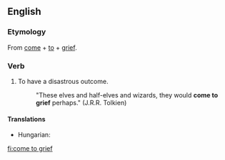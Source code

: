 ==English==

===Etymology===
From [[come]] + [[to]] + [[grief]].

===Verb===
{{en-verb|comes to grief|coming to grief|came to grief}}

# {{idiomatic}} To have a disastrous outcome.
#:"These elves and half-elves and wizards, they would '''come to grief''' perhaps." (J.R.R. Tolkien)

====Translations====
{{trans-top|to have a disastrous outcome}}
* Hungarian: {{t+|hu|pórul jár}}
{{trans-mid}}
{{trans-bottom}}

[[fi:come to grief]]
